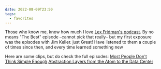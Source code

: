 ```yaml
---
date: 2022-08-09T23:50
tags:
  - favorites
---
```


Those who know me, know how much I love [Lex Fridman's podcast](https://lexfridman.com/podcast/). By no means "The Best" episode –cannot pick that really– but my first exposure was the episodes with Jim Keller.
just
Great!
Have listened to them a couple of times since then, and every time learned something new

Here are some clips, but do check the full episodes:
[Most People Don't Think Simple Enough](https://youtu.be/1CSeY10zbqo)
[Abstraction Layers from the Atom to the Data Center](https://youtu.be/7bLeQFhPwzk)
